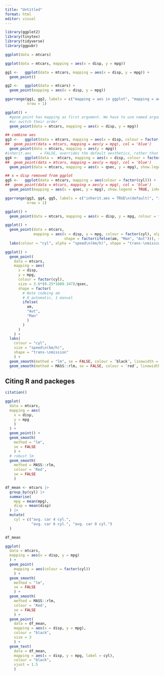 ```yaml
---
title: "Untitled"
format: html
editor: visual
---
```


```r
library(ggplot2)
library(tinytex)
library(tidyverse)
library(ggpubr)
```

```r
ggplot(data = mtcars)
```

```r
ggplot(data = mtcars, mapping = aes(x = disp, y = mpg))
```

```r
gg1 <-   ggplot(data = mtcars, mapping = aes(x = disp, y = mpg)) +
  geom_point()

gg2 <-   ggplot(data = mtcars) +
  geom_point(mapping = aes(x = disp, y = mpg))

ggarrange(gg1, gg2, labels = c("mapping = aes in ggplot", "mapping = aes in geom_*"),
          nrow = 1)
```


```r
ggplot() +
  #geom_point has mapping as first argument. We have to use named arguments
  #or switch their order
  geom_point(data = mtcars, mapping = aes(x = disp, y = mpg))
```

```r
## combine aes
gg3 <-   ggplot(data = mtcars, mapping = aes(x = disp, colour = factor(cyl))) +
##  geom_point(data = mtcars, mapping = aes(y = mpg), col = 'blue')
  geom_point(data = mtcars, mapping = aes(y = mpg))
#inherit.aes    = FALSE, overrides the default aesthetics, rather than combining with them.
gg4 <-   ggplot(data =  mtcars, mapping = aes(x = disp, colour = factor(cyl))) +
##  geom_point(data = mtcars, mapping = aes(y = mpg), col = 'blue')
  geom_point(data = mtcars, mapping = aes(x = qsec, y = mpg), show.legend = TRUE, inherit.aes = FALSE)
```

```r
## x = disp removed from ggplot
gg5 <-   ggplot(data = mtcars, mapping = aes(colour = factor(cyl))) +
##  geom_point(data = mtcars, mapping = aes(y = mpg), col = 'blue')
  geom_point(mapping = aes(x = qsec, y = mpg), show.legend = TRUE, inherit.aes = FALSE)

ggarrange(gg3, gg4, gg5, labels = c("inherit.aes = TRUE\n(default)", "inherit.aes = FALSE", "no x = disp\nin ggplot"),
          nrow = 1)
```

```r
ggplot() +
  geom_point(data = mtcars, mapping = aes(x = disp, y = mpg, colour = factor(cyl), size = qsec))
```

```r
ggplot() +
  geom_point(data = mtcars,
             mapping = aes(x = disp, y = mpg, colour = factor(cyl), alpha = 3.6*(0.25*1609.347)/qsec,
                           shape = factor(ifelse(am, "Man", "Aut"))), size=4) +
  labs(colour = "cyl", alpha = "speed\n(km/h)", shape = "trans-\nmission")
```

```r
ggplot() +
  geom_point(
    data = mtcars,
    mapping = aes(
      x = disp,
      y = mpg, 
      colour = factor(cyl), 
      size = 3.6*(0.25*1609.347)/qsec, 
      shape = factor(
        # Note codeing am
        # 0 automatic, 1 manual
        ifelse(
          am, 
          "Aut", 
          "Man"
          )
        )
      )
    ) +
  labs(
    colour = "cyl", 
    size = "speed\n(km/h)", 
    shape = "trans-\nmission"
    ) +
  geom_smooth(method = "lm", se = FALSE, colour = ¨black¨, linewidth = 2) +
  geom_smooth(method = MASS::rlm, se = FALSE, colour = ¨red¨, linewidth = 2)
```

## Citing R and packeges

```r
citation()
```


```r
ggplot(
  data = mtcars, 
  mapping = aes(
    x = disp, 
    y = mpg
    )
  ) +
  geom_point() +
  geom_smooth(
    method = "lm", 
    se = FALSE
    ) +
  # robust lm
  geom_smooth(
    method = MASS::rlm, 
    colour = 'Red', 
    se = FALSE
    )
```


```r
df_mean <- mtcars |> 
  group_by(cyl) |> 
  summarise(
    mpg = mean(mpg),
    disp = mean(disp)
  ) |> 
  mutate(
    cyl = c("avg. car 4 cyl.", 
            "avg. car 6 cyl.", "avg. car 8 cyl.")
  )
```

```r
df_mean
```

```r
ggplot(
  data = mtcars, 
  mapping = aes(x = disp, y = mpg)
  ) +
  geom_point(
    mapping = aes(colour = factor(cyl))
    ) +
  geom_smooth(
    method = "lm", 
    se = FALSE
    ) +
  geom_smooth(
    method = MASS::rlm, 
    colour = 'Red', 
    se = FALSE
    ) +
  geom_point(
    data = df_mean, 
    mapping = aes(x = disp, y = mpg), 
    colour = "black", 
    size = 3
    ) +
  geom_text(
    data = df_mean, 
    mapping = aes(x = disp, y = mpg, label = cyl), 
    colour = "black", 
    vjust = 1.5
    )
```



